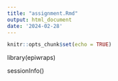 ---
title: "assignment.Rmd"
output: html_document
date: '2024-02-28'
---

```{r setup, include=FALSE}
knitr::opts_chunk$set(echo = TRUE)
```



library(epiwraps)



sessionInfo()




